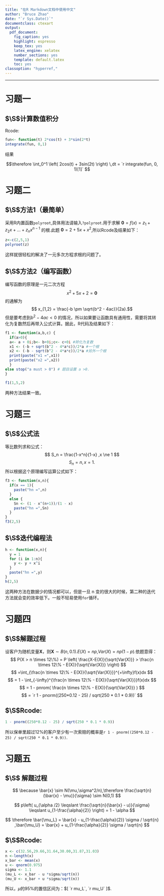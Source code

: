 ```yaml
---
title: "在R Markdown文档中使用中文"
author: "Bruce Zhao"
date: "`r Sys.Date()`"
documentclass: ctexart
output:
  pdf_document:
    fig_caption: yes
    highlight: espresso
    keep_tex: yes
    latex_engine: xelatex
    number_sections: yes
    template: default.latex
    toc: yes
classoption: "hyperref,"
---
```


---    

# 习题一

## $\S$计算数值积分  

Rcode:

```r
fun<- function(t) 2*cos(t) + 3*sin(2*t)
integrate(fun, 0,1)
```

结果

$$\therefore \int_0^1 \left( 2cos(t) + 3sin(2t) \right) \,dt  = `r integrate(fun, 0, 1)[1]` $$

# 习题二

## $\S$方法1（最简单）

采用R内置函数`polyroot`,具体用法请输入`?polyroot`.用于求解 $\mathbf{0} = f(x) = z_1 + z_2x + ... + z_n x^{n-1}$ 的根.此题 $\mathbf{0} = 2 + 5x + x^2$,所以Rcode及结果如下：

```r
z<-c(2,5,1)
polyroot(z)
```

这样就很轻松的解决了一元多次方程求根的问题了。

## $\S$方法2（编写函数）

编写函数的原理是一元二次方程 $$x^2 + 5x + 2 = \mathbf{0}$$ 的通解为 $$ x_{1,2} = \frac{-b \pm \sqrt{b^2 - 4ac}}{2a}.$$ 但是要考虑到$b^2 - 4ac < 0$ 的情况，所以如果要让函数具有通用性，需要将其转化为复数然后再带入公式计算。据此，R代码及结果如下：

```r
f1 <- function(a,b,c) {
  if(a>0){
  a<- a + 0i;b<- b+0i;c<- c+0i #转化为复数
  x1 <- (-b + sqrt(b^2 - 4*a*c))/2*a #一个根
  x2 <- (-b - sqrt(b^2 - 4*a*c))/2*a #另外一个根
  print(paste("x1 =",x1))
  print(paste("x2 =",x2))
  }
else stop("a must > 0") # 题目设置 a >0.
}

f1(1,5,2)
```

两种方法结果一致。


# 习题三

## $\S$公式法

等比数列求和公式：$$ S_n = \frac{1-x^n}{1-x} ,x \ne 1 $$
$$ S_n = n , x = 1 .$$ 所以根据这个原理编写运算公式如下：

```r
f3 <- function(x,n){
  if(x == 1){
    paste("hn =",n)
  }
  else {
    Sn <- (1 - x^(n+1))/(1 - x)
    paste("hn =",Sn)
  }
}
f3(2,5)
```


## $\S$迭代编程法

```r
h <- function(x,n){
  y = 1
  for (i in 1:n){
    y <- y + x^i
  }
  paste("hn =",y)
}
h(2,5)
```

这两种方法在数据少的情况都可以，但是一旦 n 变的很大的时候，第二种的迭代方法就会变的效率低下。一般不轻易使用`for`循环。

# 习题四

## $\S$解题过程

设客户为随机变量$\mathbf{X}$，则$\mathbf{X} \sim B(n,0.1)$.$E(X) = np$,$Var(X) = np(1-p)$.依题意得：
$$ P(X > n \times 12\%)  =  P \left( \frac{X-E(X)}{\sqrt{Var(X)}} > \frac{n \times 12\% - E(X)}{\sqrt{Var(X)}} \right) $$ 
$$ =\int_{\frac{n \times 12\% - E(X)}{\sqrt{Var(X)}}}^{+\infty}f(x)dx $$
$$ = 1 - \int_{-\infty}^{\frac{n \times 12\% - E(X)}{\sqrt{Var(X)}}}f(x)dx $$
$$ = 1 - pnrom( \frac{n \times 12\% - E(X)}{\sqrt{Var(X)}} ) $$
$$ = `r 1 - pnorm((250*0.12 - 25) / sqrt(250 * 0.1 * 0.9))` $$

## $\S$Rcode:
```r
1 - pnorm((250*0.12 - 25) / sqrt(250 * 0.1 * 0.9))
```

所以保单里超过12%的客户至少有一次索赔的概率是`r 1 - pnorm((250*0.12 - 25) / sqrt(250 * 0.1 * 0.9))`.

# 习题五

## $\S$ 解题过程

$$ \because \bar{x} \sim N(\mu,\sigma^2/n),\therefore \frac{\sqrt{n}(\bar{x} - \mu)}{\sigma} \sim N(0,1) $$    


$$ p\left( u_{\alpha /2} \leqslant \frac{\sqrt{n}(\bar{x} - u)}{\sigma} \leqslant u_{1-\frac{\alpha}{2}} \right) = 1 - \alpha $$   

$$ \therefore \bar{\mu_L} = \bar{x} - u_{1-\frac{\alpha}{2}} \sigma / \sqrt{n} ,\bar{\mu_U} = \bar{x} + u_{1-\frac{\alpha}{2}} \sigma / \sqrt{n} $$


## $\S$Rcode:

```r
x <- c(32.56,29.66,31.64,30.00,31.87,31.03)
n <-length(x)
x_bar <- mean(x)
u <- qnorm(0.975)
sigma <- 1.1
(mu_L <- x_bar - u *sigma/sqrt(n))
(mu_U <- x_bar + u *sigma/sqrt(n))
```

所以，$\mu$的95%的置信区间为：$[ `r mu_L`, `r mu_U` ]$.
